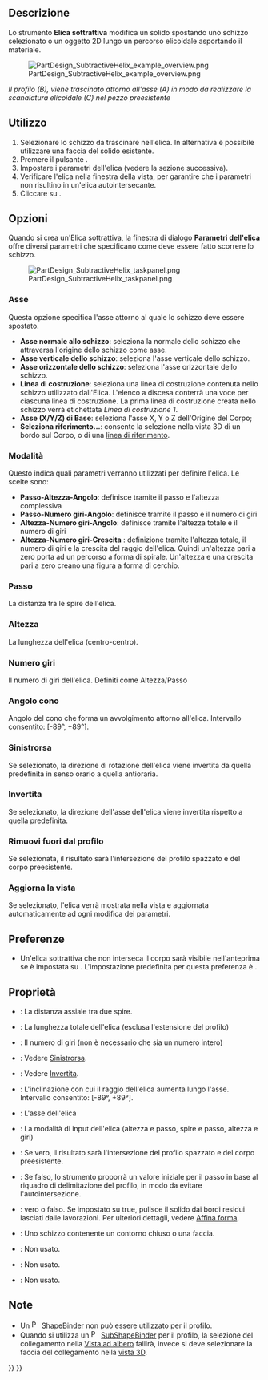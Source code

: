 <languages/>

{{Docnav/it
|[[PartDesign_SubtractivePipe/it|Sweep sottrattivo]]
|[[PartDesign_SubtractiveBox/it|Cubo sottrattivo]]
|[[PartDesign_Workbench/it|PartDesign]]
|IconL=PartDesign_SubtractivePipe.svg
|IconR=PartDesign_SubtractiveBox.svg
|IconC=Workbench_PartDesign.svg
}}

{{GuiCommand/it
|Name=PartDesign SubtractiveHelix
|Name/it=Elica sottrattiva
|MenuLocation=Part Design → Crea una funzione sottrattiva → Elica sottrattiva
|Workbenches=[[PartDesign_Workbench/it|PartDesign]]
|Version=0.19
|SeeAlso=[[PartDesign_AdditiveHelix/it|Elica additiva]]
}}

<span id="Description"></span>
== Descrizione ==

Lo strumento '''Elica sottrattiva''' modifica un solido spostando uno schizzo selezionato o un oggetto 2D lungo un percorso elicoidale asportando il materiale.

[[File:PartDesign_SubtractiveHelix_example_overview.png|none]]

''Il profilo (B), viene trascinato attorno all'asse (A) in modo da realizzare la scanalatura elicoidale (C) nel pezzo preesistente''

<span id="Usage"></span>
== Utilizzo ==

# Selezionare lo schizzo da trascinare nell'elica. In alternativa è possibile utilizzare una faccia del solido esistente.
# Premere il pulsante {{Button|[[Image:PartDesign_SubtractiveHelix.svg|24px]] [[PartDesign_SubtractiveHelix/it|Elica sottrattiva]]}}.
# Impostare i parametri dell'elica (vedere la sezione successiva).
# Verificare l'elica nella finestra della vista, per garantire che i parametri non risultino in un'elica autointersecante.
# Cliccare su {{Button|OK}}.

<span id="Options"></span>
== Opzioni ==

Quando si crea un'Elica sottrattiva, la finestra di dialogo '''Parametri dell'elica''' offre diversi parametri che specificano come deve essere fatto scorrere lo schizzo.

[[File:PartDesign_SubtractiveHelix_taskpanel.png|frame|left]]

<span id="Axis"></span>
=== Asse ===

Questa opzione specifica l'asse attorno al quale lo schizzo deve essere spostato.
* '''Asse normale allo schizzo''': seleziona la normale dello schizzo che attraversa l'origine dello schizzo come asse. {{Version/it|0.20}}
* '''Asse verticale dello schizzo''': seleziona l'asse verticale dello schizzo.
* '''Asse orizzontale dello schizzo''': seleziona l'asse orizzontale dello schizzo.
* '''Linea di costruzione''': seleziona una linea di costruzione contenuta nello schizzo utilizzato dall'Elica. L'elenco a discesa conterrà una voce per ciascuna linea di costruzione. La prima linea di costruzione creata nello schizzo verrà etichettata ''Linea di costruzione 1''.
* '''Asse (X/Y/Z) di Base''': seleziona l'asse X, Y o Z dell'Origine del Corpo;
* '''Seleziona riferimento...''': consente la selezione nella vista 3D di un bordo sul Corpo, o di una [[PartDesign_Line/it|linea di riferimento]].

<span id="Mode"></span>
=== Modalità ===

Questo indica quali parametri verranno utilizzati per definire l'elica. Le scelte sono:
* '''Passo-Altezza-Angolo''': definisce tramite il passo e l'altezza complessiva
* '''Passo-Numero giri-Angolo''': definisce tramite il passo e il numero di giri
* '''Altezza-Numero giri-Angolo''': definisce tramite l'altezza totale e il numero di giri
* '''Altezza-Numero giri-Crescita''' {{Version/it|0.20}}: definizione tramite l'altezza totale, il numero di giri e la crescita del raggio dell'elica. Quindi un'altezza pari a zero porta ad un percorso a forma di spirale. Un'altezza e una crescita pari a zero creano una figura a forma di cerchio.

<span id="Pitch"></span>
=== Passo ===

La distanza tra le spire dell'elica.

<span id="Height"></span>
=== Altezza ===

La lunghezza dell'elica (centro-centro).

<span id="Turns"></span>
=== Numero giri ===

Il numero di giri dell'elica. Definiti come Altezza/Passo

<span id="Cone_Angle"></span>
=== Angolo cono ===

Angolo del cono che forma un avvolgimento attorno all'elica. Intervallo consentito: [-89°, +89°].

<span id="Left_handed"></span>
=== Sinistrorsa ===

Se selezionato, la direzione di rotazione dell'elica viene invertita da quella predefinita in senso orario a quella antioraria.

<span id="Reversed"></span>
=== Invertita ===

Se selezionato, la direzione dell'asse dell'elica viene invertita rispetto a quella predefinita.

<span id="Remove_outside_of_profile"></span>
=== Rimuovi fuori dal profilo ===

Se selezionata, il risultato sarà l'intersezione del profilo spazzato e del corpo preesistente.

<span id="Update_view"></span>
=== Aggiorna la vista ===

Se selezionato, l'elica verrà mostrata nella vista e aggiornata automaticamente ad ogni modifica dei parametri. 

<span id="Preferences"></span>
== Preferenze ==

* Un'elica sottrattiva che non interseca il corpo sarà visibile nell'anteprima se {{MenuCommand|Strumenti → Modifica parametri... → BaseApp → Preferences → Mod → PartDesign → SubtractiveHelixPreview}} è impostata su {{TRUE}}. L'impostazione predefinita per questa preferenza è {{TRUE}}. {{Version/it|0.20}}

<span id="Properties"></span>
== Proprietà ==

* {{PropertyData|Pitch}}: La distanza assiale tra due spire.
* {{PropertyData|Height}}: La lunghezza totale dell'elica (esclusa l'estensione del profilo)
* {{PropertyData|Turns}}: Il numero di giri (non è necessario che sia un numero intero)
* {{PropertyData|Left Handed}}: Vedere [[#Sinistrorsa|Sinistrorsa]].
* {{PropertyData|Reversed}}: Vedere [[#Invertita|Invertita]].
* {{PropertyData|Angle}}: L'inclinazione con cui il raggio dell'elica aumenta lungo l'asse. Intervallo consentito: [-89°, +89°].
* {{PropertyData|Reference axis}}: L'asse dell'elica
* {{PropertyData|Mode}}: La modalità di input dell'elica (altezza e passo, spire e passo, altezza e giri)
* {{PropertyData|Outside}}: Se vero, il risultato sarà l'intersezione del profilo spazzato e del corpo preesistente.
* {{PropertyData|Has Been Edited}}: Se falso, lo strumento proporrà un valore iniziale per il passo in base al riquadro di delimitazione del profilo, in modo da evitare l'autointersezione.
* {{PropertyData|Refine}}: vero o falso. Se impostato su true, pulisce il solido dai bordi residui lasciati dalle lavorazioni. Per ulteriori dettagli, vedere [[Part_RefineShape/it|Affina forma]].
* {{PropertyData|Profile}}: Uno schizzo contenente un contorno chiuso o una faccia.
* {{PropertyData|Midplane}}: Non usato.
* {{PropertyData|Up to face}}: Non usato.
* {{PropertyData|Allow multiple face}}: Non usato.

<span id="Notes"></span>
== Note ==

<div class="mw-translate-fuzzy">
* Un [[File:PartDesign_ShapeBinder.svg|16px]] [[PartDesign_ShapeBinder/it|ShapeBinder]] non può essere utilizzato per il profilo.
* Quando si utilizza un [[File:PartDesign_SubShapeBinder.svg|16px]] [[PartDesign_SubShapeBinder/it|SubShapeBinder]] per il profilo, la selezione del collegamento nella [[Tree_view/it|Vista ad albero]] fallirà, invece si deve selezionare la faccia del collegamento nella [[3D_view/it|vista 3D]].
</div>


{{Docnav/it
|[[PartDesign_SubtractivePipe/it|Sweep sottrattivo]]
|[[PartDesign_SubtractiveBox/it|Cubo sottrattivo]]
|[[PartDesign_Workbench/it|PartDesign]]
|IconL=PartDesign_SubtractivePipe.svg
|IconR=PartDesign_SubtractiveBox.svg
|IconC=Workbench_PartDesign.svg
}}

{{PartDesign Tools navi{{#translation:}}}}
{{Userdocnavi{{#translation:}}}}